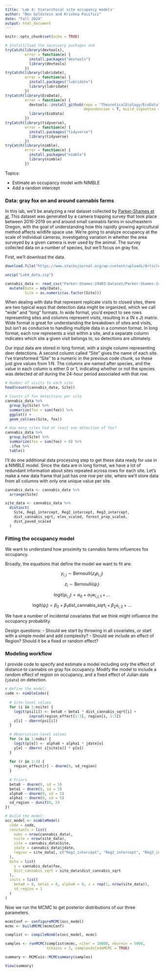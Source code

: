```yaml
---
title: 'Lab 4: hierarchical site occupancy models'
author: "Ben Goldstein and Krishna Pacifici"
date: "Fall 2024"
output: html_document
---
```


```r

knitr::opts_chunk$set(echo = TRUE)

# Install/load the necessary packages and 
tryCatch(library(devtools), 
         error = function(e) {
           install.packages("devtools")
           library(devtools)
         })
tryCatch(library(lubridate), 
         error = function(e) {
           install.packages("lubridate")
           library(lubridate)
         })
tryCatch(library(EcoData), 
         error = function(e) {
           devtools::install_github(repo = "TheoreticalEcology/EcoData", 
                                    dependencies = T, build_vignettes = T)
           library(EcoData)
         })
tryCatch(library(tidyverse), 
         error = function(e) {
           install.packages("tidyverse")
           library(tidyverse)
         })
tryCatch(library(nimble), 
         error = function(e) {
           install.packages("nimble")
           library(nimble)
         })
```


Topics:

 - Estimate an occupancy model with NIMBLE
 - Add a random intercept

### Data: gray fox on and around cannabis farms

In this lab, we'll be analyzing a real dataset collected by [Parker-Shames et al.](https://doi.org/10.60102/stacks-24003) This dataset was generated by a camera trapping survey that took place between 2016-2019 on and around small cannabis farms in southeastern Oregon, with the goal of understanding how this rapidly growing agricultural method affects wildlife space use. We're going to analyze occupancy at the scale of individual cameras, investigating variation in whether the area surveyed by a given camera is ever used by the animal. The survey collected data on a number of species, but we'll focus on gray fox.

First, we'll download the data.

```r
download.file("https://www.stacksjournal.org/wp-content/uploads/Articles/Parker-Shames-24003/Parker-Shames-24003-Dataset.zip", destfile = "Lab4_data.zip")

unzip("Lab4_data.zip")

cannabis_data <- read_csv("Parker-Shames-24003-Dataset/Parker-Shames-24003-Data.csv") %>% 
  mutate(Date = mdy(Date),
         Site = as.numeric(as.factor(Site)))

```

When dealing with data that represent replicate visits to closed sites, there are two typical ways that detection data might be organized, which we call "wide" and "long" formats. In wide format, you'd expect to see rows representing sites and columns represent visits, resulting in a (N x J) matrix. Wide format is great for understanding the breakdown of sites and visits, but isn't as conducive to handling multiple data in a common format. In long format, each row represents a visit within a site, and a separate column indicates which site a given visit belongs to, so detections are ultimately.

Our input data are stored in long format, with a single column representing deer detections. A second column called "Site" gives the name of each site. I've transformed "Site" to a numeric in the previous code chunk, so these just give values from 1:N. The columns are named after species, and the value in each column is either 0 or 1, indicating whether or not the species was detected *at all* during the 24-hour period associated with that row.

```r
# Number of visits to each site
head(count(cannabis_data, Site))

# Counts of fox detections per site
cannabis_data %>% 
  group_by(Site) %>% 
  summarize(fox = sum(fox)) %>% 
  ggplot() + 
  geom_col(aes(Site, fox))

# How many sites had at least one detection of fox?
cannabis_data %>% 
  group_by(Site) %>% 
  summarize(fox = sum(fox) > 0) %>% 
  .$fox %>% 
  table()

```


I'll do one additional data processing step to get these data ready for use in a NIMBLE model. Since the data are in long format, we have a lot of redundant information about sites repeated across rows for each site. Let's make a new data frame that just has one row per site, where we'll store data from all columns with only one unique value per site. 

```r
cannabis_data <- cannabis_data %>% 
  arrange(Site)

site_data <- cannabis_data %>% 
  distinct(
    Site, Reg1_intercept, Reg2_intercept, Reg3_intercept,
    dist_cannabis_sqrt, elev_scaled, forest_prop_scaled, 
    dist_paved_scaled
  )

```

### Fitting the occupancy model 

We want to understand how proximity to cannabis farms influences fox occupancy.

Broadly, the equations that define the model we want to fit are:

$$y_{i,j} \sim \text{Bernoulli}(z_i p_{i,j})$$

$$z_i \sim \text{Bernoulli}(\psi_i)$$ 

$$\text{logit}(p_{i,j}) = \alpha_0 + \alpha_1 w_{i,j,1} + ...$$

$$\text{logit}(\psi_{i}) = \beta_0 + \beta_1 \text{dist_cannabis_sqrt}_i + \beta_2x_{i,2} + ...$$

We have a number of incidental covariates that we think might influence the occupancy probability.

Design questions:
 - Should we start by throwing in all covariates, or start with a simple model and add complexity?
 - Should we include an effect of Region? Should it be a fixed or random effect?


### Modeling workflow

I provide code to specify and estimate a model including only the effect of distance to cannabis on gray fox occupancy. Modify the model to include a random effect of region on occupancy, and a fixed effect of Julian date (`jdate`) on detection.

```r

# Define the model:
code <- nimbleCode({
  
  # Site-level values
  for (i in 1:nsite) {
    logit(psi[i]) <- beta0 + beta1 * dist_cannabis_sqrt[i] + 
           inprod(region_effect[1:3], region[i, 1:3])
    z[i] ~ dbern(psi[i])
  }
  
  # Observation-level values
  for (o in 1:nobs) {
    logit(p[o]) <- alpha0 + alpha1 * jdate[o]
    y[o] ~ dbern( z[site[o]] * p[o])
  }
  
  for (r in 1:3) {
    region_effect[r] ~ dnorm(0, sd_region)
  }
  
  # Priors
  beta0 ~ dnorm(0, sd = 5)
  beta1 ~ dnorm(0, sd = 5)
  alpha0 ~ dnorm(0, sd = 5)
  alpha1 ~ dnorm(0, sd = 5)
  sd_region ~ dunif(0, 5)
})

# Build the model:
occ_model <- nimbleModel(
  code = code,
  constants = list(
    nobs = nrow(cannabis_data), 
    nsite = nrow(site_data),
    site = cannabis_data$Site,
    jdate = cannabis_data$jdate,
    region = site_data[, c("Reg1_intercept", "Reg2_intercept", "Reg3_intercept")]
  ), 
  data = list(
    y = cannabis_data$fox,
    dist_cannabis_sqrt = site_data$dist_cannabis_sqrt
  ),
  inits = list(
    beta0 = 0, beta1 = 0, alpha0 = 0, z = rep(1, nrow(site_data)),
    sd_region = 1
  )
)

```
Now we run the MCMC to get posterior distributions of our three parameters.

```r
mcmcConf <- configureMCMC(occ_model)
mcmc <- buildMCMC(mcmcConf)

complist <- compileNimble(occ_model, mcmc)

samples <- runMCMC(complist$mcmc, niter = 10000, nburnin = 5000,
                   nchains = 3, samplesAsCodaMCMC = TRUE)

summary <- MCMCvis::MCMCsummary(samples)

View(summary)
```


